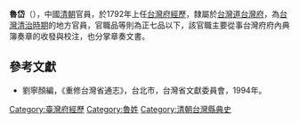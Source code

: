 '''魯岱'''（{{bd|？||？||}}），中國[[清朝|清朝]]官員，於1792年上任[[台灣府經歷|台灣府經歷]]，隸屬於[[台灣道|台灣道]][[台灣府|台灣府]]，為[[台灣清治時期|台灣清治時期]]的地方官員，官職品等則為正七品以下，該官職主要從事台灣府府內典簿奏章的收發與校注，也分掌章奏文書。
{{start box}}
{{s-before|[[周書鳳|周書鳳]]}}
{{s-title|[[台灣府經歷|台灣府經歷]]|1792年上任}}
{{s-after|[[李傳樁|李傳樁]]}}
{{end box}}

==參考文獻==
*劉寧顏編，《重修台灣省通志》，台北市，台灣省文獻委員會，1994年。
{{清朝人物小作品}}

[[Category:臺灣府經歷|Category:臺灣府經歷]]
[[Category:魯姓|Category:魯姓]]
[[Category:清朝台灣縣典史|Category:清朝台灣縣典史]]